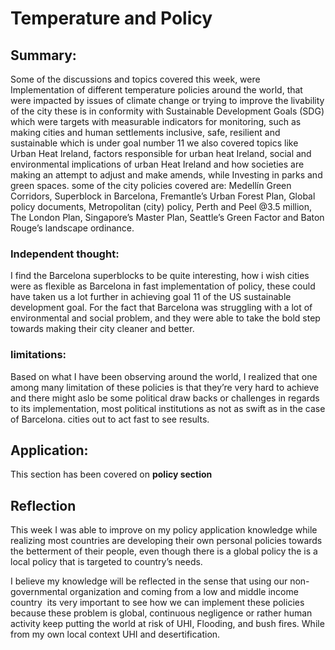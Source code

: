 # Temperature and Policy

## Summary:

Some of the discussions and topics covered this week, were Implementation of different temperature policies around the world, that were impacted by issues of climate change or trying to improve the livability of the city these is in conformity with Sustainable Development Goals (SDG) which were targets with measurable indicators for monitoring, such as making cities and human settlements inclusive, safe, resilient and sustainable which is under goal number 11 we also covered topics like Urban Heat Ireland, factors responsible for urban heat Ireland, social and environmental implications of urban Heat Ireland and how societies are making an attempt to adjust and make amends, while Investing in parks and green spaces. some of the city policies covered are: Medellín Green Corridors, Superblock in Barcelona, Fremantle's Urban Forest Plan, Global policy documents, Metropolitan (city) policy, Perth and Peel \@3.5 million, The London Plan, Singapore’s Master Plan, Seattle’s Green Factor and Baton Rouge’s landscape ordinance.

### **Independent thought:**

I find the Barcelona superblocks to be quite interesting, how i wish cities were as flexible as Barcelona in fast implementation of policy, these could have taken us a lot further in achieving goal 11 of the US sustainable development goal. For the fact that Barcelona was struggling with a lot of environmental and social problem, and they were able to take the bold step towards making their city cleaner and better.   

### **limitations:**

Based on what I have been observing around the world, I realized that one among many limitation of these policies is that they're very hard to achieve and there might aslo be some political draw backs or challenges in regards to its implementation, most political institutions as not as swift as in the case of Barcelona. cities out to act fast to see results.

## Application:

This section has been covered on **policy section**

## Reflection

This week I was able to improve on my policy application knowledge while realizing most countries are developing their own personal policies towards the betterment of their people, even though there is a global policy the is a local policy that is targeted to country's needs.  

I believe my knowledge will be reflected in the sense that using our non-governmental organization and coming from a low and middle income country  its very important to see how we can implement these policies because these problem is global, continuous negligence or rather human activity keep putting the world at risk of UHI, Flooding, and bush fires. While from my own local context UHI and desertification.
